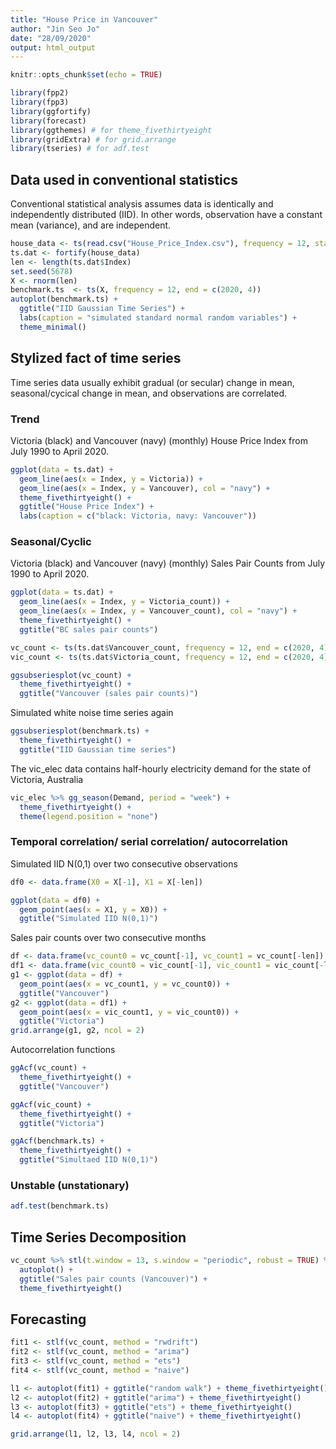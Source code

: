 ```yaml
---
title: "House Price in Vancouver"
author: "Jin Seo Jo"
date: "28/09/2020"
output: html_output
---
```


```r
knitr::opts_chunk$set(echo = TRUE)
```

```r
library(fpp2)
library(fpp3)
library(ggfortify)
library(forecast)
library(ggthemes) # for theme_fivethirtyeight
library(gridExtra) # for grid.arrange
library(tseries) # for adf.test
```

## Data used in conventional statistics
Conventional statistical analysis assumes data is identically and independently distributed (IID). In other words, observation have a constant mean (variance), and are independent.
```r
house_data <- ts(read.csv("House_Price_Index.csv"), frequency = 12, start = c(1990, 7))
ts.dat <- fortify(house_data)
len <- length(ts.dat$Index)
set.seed(5678)
X <- rnorm(len)
benchmark.ts  <- ts(X, frequency = 12, end = c(2020, 4))
autoplot(benchmark.ts) +
  ggtitle("IID Gaussian Time Series") +
  labs(caption = "simulated standard normal random variables") +
  theme_minimal()
```

## Stylized fact of time series
Time series data usually exhibit gradual (or secular) change in mean, seasonal/cycical change in mean, and observations are correlated.

### Trend
Victoria (black) and Vancouver (navy) (monthly) House Price Index from July 1990 to April 2020.
```r
ggplot(data = ts.dat) +
  geom_line(aes(x = Index, y = Victoria)) +
  geom_line(aes(x = Index, y = Vancouver), col = "navy") +
  theme_fivethirtyeight() +
  ggtitle("House Price Index") +
  labs(caption = c("black: Victoria, navy: Vancouver"))
```

### Seasonal/Cyclic
Victoria (black) and Vancouver (navy) (monthly) Sales Pair Counts from July 1990 to April 2020.
```r
ggplot(data = ts.dat) +
  geom_line(aes(x = Index, y = Victoria_count)) +
  geom_line(aes(x = Index, y = Vancouver_count), col = "navy") +
  theme_fivethirtyeight() +
  ggtitle("BC sales pair counts")
```
```r
vc_count <- ts(ts.dat$Vancouver_count, frequency = 12, end = c(2020, 4))
vic_count <- ts(ts.dat$Victoria_count, frequency = 12, end = c(2020, 4))

ggsubseriesplot(vc_count) + 
  theme_fivethirtyeight() +
  ggtitle("Vancouver (sales pair counts)")
```

Simulated white noise time series again
```r
ggsubseriesplot(benchmark.ts) +
  theme_fivethirtyeight() +
  ggtitle("IID Gaussian time series")
```

The vic_elec data contains half-hourly electricity demand for the state of Victoria, Australia
```r
vic_elec %>% gg_season(Demand, period = "week") +
  theme_fivethirtyeight() +
  theme(legend.position = "none")
```

### Temporal correlation/ serial correlation/ autocorrelation
Simulated IID N(0,1) over two consecutive observations
```r
df0 <- data.frame(X0 = X[-1], X1 = X[-len])

ggplot(data = df0) +
  geom_point(aes(x = X1, y = X0)) +
  ggtitle("Simulated IID N(0,1)")
```

Sales pair counts over two consecutive months
```r
df <- data.frame(vc_count0 = vc_count[-1], vc_count1 = vc_count[-len])
df1 <- data.frame(vic_count0 = vic_count[-1], vic_count1 = vic_count[-len])
g1 <- ggplot(data = df) +
  geom_point(aes(x = vc_count1, y = vc_count0)) +
  ggtitle("Vancouver")
g2 <- ggplot(data = df1) +
  geom_point(aes(x = vic_count1, y = vic_count0)) +
  ggtitle("Victoria")
grid.arrange(g1, g2, ncol = 2)
```

Autocorrelation functions
```r
ggAcf(vc_count) +
  theme_fivethirtyeight() +
  ggtitle("Vancouver")
```
```r
ggAcf(vic_count) +
  theme_fivethirtyeight() +
  ggtitle("Victoria")
```
```r
ggAcf(benchmark.ts) +
  theme_fivethirtyeight() +
  ggtitle("Simultaed IID N(0,1)")
```

### Unstable (unstationary)
```r
adf.test(benchmark.ts)
```

## Time Series Decomposition
```r
vc_count %>% stl(t.window = 13, s.window = "periodic", robust = TRUE) %>% 
  autoplot() +
  ggtitle("Sales pair counts (Vancouver)") +
  theme_fivethirtyeight()
```

## Forecasting
```r
fit1 <- stlf(vc_count, method = "rwdrift")
fit2 <- stlf(vc_count, method = "arima")
fit3 <- stlf(vc_count, method = "ets")
fit4 <- stlf(vc_count, method = "naive")

l1 <- autoplot(fit1) + ggtitle("random walk") + theme_fivethirtyeight()
l2 <- autoplot(fit2) + ggtitle("arima") + theme_fivethirtyeight()
l3 <- autoplot(fit3) + ggtitle("ets") + theme_fivethirtyeight()
l4 <- autoplot(fit4) + ggtitle("naive") + theme_fivethirtyeight()

grid.arrange(l1, l2, l3, l4, ncol = 2)
```

